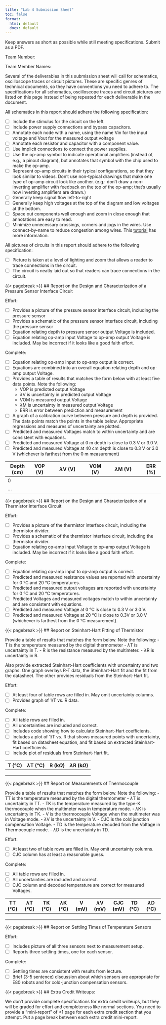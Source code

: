 ```yaml
---
title: "Lab 4 Submission Sheet"
toc: false
format:
  html: default
  docx: default
---
```


Keep answers as short as possible while still meeting specifications. Submit as a PDF.

Team Number:

Team Member Names: 

Several of the deliverables in this submission sheet will call for schematics, oscilloscope traces or circuit pictures.  These are specific genres of technical documents, so they have conventions you need to adhere to.  The specifications for all schematics, oscilloscope traces and circuit pictures are listed on this page instead of being repeated for each deliverable in the document.

All schematics in this report should adhere the following specification:

- [ ] Include the stimulus for the circuit on the left
- [ ] Include power supply connections and bypass capacitors.
- [ ] Annotate each node with a name, using the name Vin for the input voltage and Vout for the measured output voltage
- [ ] Annotate each resistor and capacitor with a component value.
- [ ] Use implicit connections to connect the power supplies.
- [ ] Use the op-amp symbol to indicate operational amplifiers (instead of, e.g., a pinout diagram), but annotates that symbol with the chip used to make the op-amp.
- [ ] Represent op-amp circuits in their typical configurations, so that they look similar to videos.  Don't use non-typical drawings that make one type of op-amp circuit look like another.  (e.g.: don't draw a non-inverting amplifier with feedback on the top of the op-amp; that's usually how inverting amplifiers are drawn.)
- [ ] Generally keep signal flow left-to-right
- [ ] Generally keep high voltages at the top of the diagram and low voltages at the bottom.
- [ ] Space out components well enough and zoom in close enough that annotations are easy to read.
- [ ] Minimize unnecessary crossings, corners and jogs in the wires.  Use connect-by-name to reduce congestion among wires.  This [tutorial](https://learn.sparkfun.com/tutorials/how-to-read-a-schematic/reading-schematics) has more information.

All pictures of circuits in this report should adhere to the following specification:

- [ ] Picture is taken at a level of lighting and zoom that allows a reader to trace connections in the circuit.
- [ ] The circuit is neatly laid out so that readers can trace connections in the circuit.

{{< pagebreak >}}
## Report on the Design and Characterization of a Pressure Sensor Interface Circuit

Effort: 

- [ ] Provides a picture of the pressure sensor interface circuit, including the pressure sensor
- [ ] Provides a schematic of the pressure sensor interface circuit, including the pressure sensor
- [ ] Equation relating depth to pressure sensor output Voltage is included.
- [ ] Equation relating op-amp input Voltage to op-amp output Voltage is included.  May be incorrect if it looks like a good faith effort.

Complete:

- [ ] Equation relating op-amp input to op-amp output is correct.
- [ ] Equations are combined into an overall equation relating depth and op-amp output Voltage.
- [ ] Provides a table of results that matches the form below with at least five data points.  Note the following: 
  - VOP is predicted output Voltage
  - $\lambda$V is uncertainty in predicted output Voltage
  - VOM is measured output Voltage 
  - $\lambda$M is uncertainty in measured output Voltage
  - ERR is error between prediction and measurement
- [ ] A graph of a calibration curve between pressure and depth is provided.  The data points match the points in the table below.  Appropriate regressions and measures of uncertainty are plotted.
- [ ] Predicted and measured Voltages match to within uncertainty and are consistent with equations.
- [ ] Predicted and measured Voltage at 0 m depth is close to 0.3 V or 3.0 V.
- [ ] Predicted and measured Voltage at 40 cm depth is close to 0.3 V or 3.0 V (whichever is farthest from the 0 m measurement)

| Depth (cm) | VOP (V) | $\lambda$V (V) | VOM (V) | $\lambda$M (V) | ERR (%) | 
| -----------|---------|----------------|---------|----------------|---------|
|   0        |         |                |         |                |         |
|   ...      |         |                |         |                |         |

{{< pagebreak >}}
## Report on the Design and Characterization of a Thermistor Interface Circuit

Effort: 

- [ ] Provides a picture of the thermistor interface circuit, including the thermistor divider.
- [ ] Provides a schematic of the thermistor interface circuit, including the thermistor divider.
- [ ] Equation relating op-amp input Voltage to op-amp output Voltage is included.  May be incorrect if it looks like a good faith effort.

Complete:

- [ ] Equation relating op-amp input to op-amp output is correct.
- [ ] Predicted and measured resistance values are reported with uncertainty for 0 °C and 20 °C temperatures.
- [ ] Predicted and measured output voltages are reported with uncertainty for 0 °C and 20 °C temperatures.
- [ ] Predicted Voltages and measured voltages match to within uncertainty and are consistent with equations.
- [ ] Predicted and measured Voltage at 0 °C is close to 0.3 V or 3.0 V.
- [ ] Predicted and measured Voltage at 20 °C is close to 0.3V or 3.0 V (whichever is farthest from the 0 °C measurement).

{{< pagebreak >}}
## Report on Steinhart-Hart Fitting of Thermistor

Provide a table of results that matches the form below.  Note the following: 
- T is the temperature measured by the digital thermometer
- $\lambda$T is uncertainty in T.
- R is the resistance measured by the multimeter.
- $\lambda$R is uncertainty in R.

Also provide extracted Steinhart-Hart coefficients with uncertainty and two graphs.  One graph overlays R-T data, the Steinhart-Hart fit and the fit from the datasheet.  The other provides residuals from the Steinhart-Hart fit.

Effort:

- [ ] At least four of table rows are filled in.  May omit uncertainty columns.
- [ ] Provides graph of 1/T vs. R data.

Complete: 

- [ ] All table rows are filled in.
- [ ] All uncertainties are included and correct.
- [ ] Includes code showing how to calculate Steinhart-Hart coefficients.
- [ ] Includes a plot of 1/T vs. R that shows measured points with uncertainty, fit based on datasheet equation, and fit based on extracted Steinhart-Hart coefficients.
- [ ] Include plot of residuals from Steinhart-Hart fit.

| T (°C) | $\lambda$T (°C) | R (k$\Omega$) | $\lambda$R (k$\Omega$) |
|--------|-----------------|---------------|------------------------|
|        |                 |               |                        |
|        |                 |               |                        |
|        |                 |               |                        |

{{< pagebreak >}}
## Report on Measurements of Thermocouple

Provide a table of results that matches the form below.  Note the following: 
- TT is the temperature measured by the digital thermometer
- $\lambda$T is uncertainty in TT.
- TK is the temperature measured by the type-K thermocouple when the multimeter was in temperature mode.
- $\lambda$K is uncertainty in TK.
- V is the thermocouple Voltage when the multimeter was in Voltage mode.
- $\lambda$V is the uncertainty in V.
- CJC is the cold junction compensation Voltage.
- TD is the temperature decoded from the Voltage in Thermocouple mode. 
- $\lambda$D is the uncertainty in TD.

Effort:

- [ ] At least two of table rows are filled in.  May omit uncertainty columns.
- [ ] CJC column has at least a reasonable guess.

Complete: 

- [ ] All table rows are filled in.
- [ ] All uncertainties are included and correct.
- [ ] CJC column and decoded temperature are correct for measured Voltages.

| TT (°C) | $\lambda$T (°C) | TK (°C) | $\lambda$K (°C) | V (mV) | $\lambda$V (mV) | CJC (mV) | TD (°C) | $\lambda$D (°C) |
|---------|-----------------|---------|-----------------|--------|-----------------|----------|---------|-----------------|
|         |                 |         |                 |        |                 |          |         |                 |
|         |                 |         |                 |        |                 |          |         |                 |
|         |                 |         |                 |        |                 |          |         |                 |

{{< pagebreak >}}
## Report on Settling Times of Temperature Sensors

Effort:

- [ ] Includes picture of all three sensors next to measurement setup.
- [ ] Reports three settling times, one for each sensor.

Complete: 

- [ ] Settling times are consistent with results from lecture.
- [ ] Brief (3-5 sentence) discussion about which sensors are appropriate for E80 robots and for cold-junction compensation sensors.

{{< pagebreak >}}
## Extra Credit Writeups:

We don't provide complete specifications for extra credit writeups, but they will be graded for effort and completeness like normal sections.  You need to provide a "mini-report" of <1 page for each extra credit section that you attempt. Put a page break between each extra credit mini-report.
